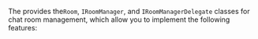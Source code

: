 <PlatformWrapper platform="windows">

The <Vg k="CHAT_SDK"/> provides the`Room`, `IRoomManager`, and `IRoomManagerDelegate` classes for chat room management, which allow you to implement the following features:

</PlatformWrapper>